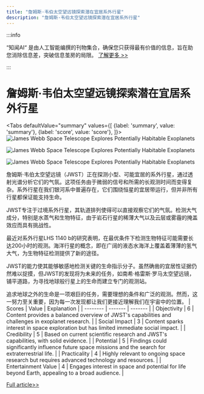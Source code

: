 ```yaml
---
title: "詹姆斯·韦伯太空望远镜探索潜在宜居系外行星"
description: "詹姆斯·韦伯太空望远镜探索潜在宜居系外行星"
---
```



:::info

“知闻AI“ 是由人工智能编撰的刊物集合，确保您只获得最有价值的信息，旨在助您消除信息差，突破信息茧房的局限。  [了解更多 >>](/zh-Hans/docs/guides)

:::

# 詹姆斯·韦伯太空望远镜探索潜在宜居系外行星


<Tabs
	defaultValue="summary"
	values={[
	{label: 'summary', value: 'summary'},
	{label: 'score', value: 'score'},
]}>
<TabItem value="summary">
<img
  src="https://image.informedainews.com/2024/06/Tec-Hqf-1717983462-0.jpg"
  alt="James Webb Space Telescope Explores Potentially Habitable Exoplanets"
/>

<img
  src="https://image.informedainews.com/2024/06/Tec-tFk-1717983462-1.jpg"
  alt="James Webb Space Telescope Explores Potentially Habitable Exoplanets"
/>

<img
  src="https://image.informedainews.com/2024/06/Tec-2eh-1717983462-2.jpg"
  alt="James Webb Space Telescope Explores Potentially Habitable Exoplanets"
/>



詹姆斯·韦伯太空望远镜（JWST）正在探测小型、可能宜居的系外行星，通过透射光谱分析它们的气氛。这项任务由于微弱的信号和所需的长观测时间而变得复杂。系外行星在我们银河系中普遍存在，它们围绕恒星的宜居带运行，但并非所有行星都保证能支持生命。

JWST专注于过境系外行星，其轨道排列使得可以直接观察它们的气氛。检测大气成分，特别是水蒸气和生物特征，由于岩石行星的稀薄大气以及云层或雾霾的掩盖效应而具有挑战性。

最近对系外行星LHS 1140 b的研究表明，在最优条件下检测生物特征可能需要长达200小时的观测。海洋行星的概念，即在广阔的液态水海洋上覆盖着薄薄的氢气大气，为生物特征检测提供了新的途径。

JWST的能力使其能够敏感地检测关键的生命指示分子。虽然确凿的宜居性证据仍然难以捉摸，但JWST的发现将为未来的任务，如南希·格雷斯·罗马太空望远镜，铺平道路，为寻找地球般行星上的生命而建立专门的观测站。

追求地球之外的生命是一项艰巨的任务，需要理想的条件和广泛的观测。然而，这一努力至关重要，因为每一次发现都让我们更接近理解我们在宇宙中的位置。
</TabItem>
<TabItem value="score">
	| Scores     | Value   | Explanation |
	| -------- | ------- | ------- |
	| Objectivity  | 6    | Content provides a balanced overview of JWST's capabilities and challenges in exoplanet research.    |
	| Social Impact | 3     | Content sparks interest in space exploration but has limited immediate social impact.    |
	| Credibility    | 5    | Based on current scientific research and JWST's capabilities, with solid evidence.    |
	| Potential    | 5    | Findings could significantly influence future space missions and the search for extraterrestrial life.    |
	| Practicality    | 4    | Highly relevant to ongoing space research but requires advanced technology and resources.    |
	| Entertainment Value    | 4    | Engages interest in space and potential for life beyond Earth, appealing to a broad audience.    |
</TabItem>
</Tabs>

[Full article>>](https://www.cnbeta.com.tw/articles/science/1434174.htm)
